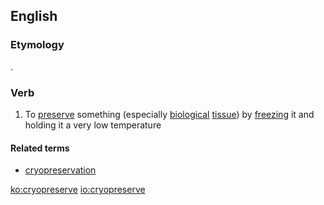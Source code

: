 ==English==

===Etymology===
{{prefix|cryo|preserve|lang=en}}.

===Verb===
{{en-verb|cryopreserv}}

# To [[preserve]] something (especially [[biological]] [[tissue]]) by [[freeze|freezing]] it and holding it a very low temperature

====Related terms====
*[[cryopreservation]]

[[ko:cryopreserve]]
[[io:cryopreserve]]